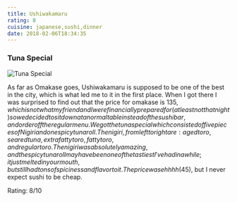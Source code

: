 ```yaml
---
title: Ushiwakamaru
rating: 8
cuisine: japanese,sushi,dinner
date: 2018-02-06T18:34:35
---
```



### Tuna Special
![Tuna Special](/blog/ushiwakamaru.jpg)


As far as Omakase goes, Ushiwakamaru is supposed to be one of the best in the city, which is what led me to it in the first place. When I got there I was surprised to find out that the price for omakase is $135, which is not what my friend and I were financially prepared for (at least not that night) so we decided to sit down at a normal table instead of the sushi bar, and order off the regular menu. We got the tuna special which consisted of five pieces of Nigiri and one spicy tuna roll. The nigiri, from left to right are: aged toro, seared tuna, extra fatty toro, fatty toro, and regular toro. The nigiri was absolutely amazing, and the spicy tuna roll may have been one of the tastiest I've had in a while; it just melted in your mouth, but still had tons of spiciness and flavor to it. The price was ehhhh ($45), but I never expect sushi to be cheap.

Rating: 8/10